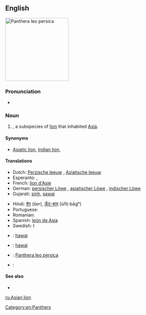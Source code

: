 ==English==
[[Image:Asian lion 3.jpg|thumb|200px|''Panthera leo persica'']]
{{wikipedia|Asiatic lion}}
{{wikispecies|Panthera leo persica}}

===Pronunciation===
* {{IPA|/ˈeɪʒən ˈlaɪən/}}

===Noun===
{{en-noun|head=[[Asian]] [[lion]]}}

# {{taxlink|Panthera leo persica|subspecies}}, a subspecies of [[lion]] that inhabited [[Asia]].

====Synonyms====
* [[Asiatic lion]], [[Indian lion]], {{taxlink|Felis leo persicus|subspecies}}

====Translations====
{{trans-top|species of lion that inhabited Asia}}
* Dutch: [[Perzische leeuw]] {{g|m}}, [[Aziatische leeuw]] {{g|m}}
* Esperanto: {{t-|eo|persa leono}}, {{t-|eo|azia leono}}
* French: [[lion d'Asie]] {{g|m}}
* German: [[persischer Löwe]] {{g|m}}, [[asiatischer Löwe]] {{g|m}}, [[indischer Löwe]] {{g|m}}
* Gujarati: [[sinh]], [[sawaj]]
{{trans-mid}}
* Hindi: [[शेर]] (šer), [[ऊँट-बाघ]] (ūn̐ṭ-bāgʰ) <!-- (literally: camel tiger) -->
* Portuguese: {{t-|pt|leão asiático|m}}
* Romanian: {{t-|ro|leu asiatic|m}}
* Spanish: [[león de Asia]] {{g|m}}
* Swedish: {{t+|sv|asiatisk}}t {{t+|sv|lejon|n}}
{{trans-bottom}}

{{checktrans-top}}
* {{ttbc|gu}}: [[hawaj]]
* {{ttbc|kfr}}: [[hawaj]]
{{trans-mid}}
* {{ttbc|la}}: [[Panthera leo persica]]
* {{ttbc|fa}}: {{t+|fa|شیر|tr=shir}}
{{trans-bottom}}

====See also====
* {{pedia|Lion}}

[[Category:en:Panthers]]

[[ru:Asian lion]]